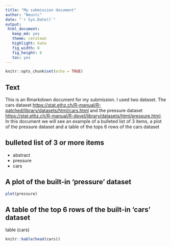 ```yaml
---
title: "My submission document"
author: "Neustc"
date: "`r Sys.Date()`"
output: 
 html_document: 
   keep_md: yes
   theme: cerulean
   highlight: kate
   fig_width: 6
   fig_height: 6
   toc: yes
---
```



```r
knitr::opts_chunk$set(echo = TRUE)

```


## Text
This is an Rmarkdown document for my submission. I used two dataset. The cars dataset [https://stat.ethz.ch/R-manual/R-patched/library/datasets/html/cars.html](https://stat.ethz.ch/R-manual/R-patched/library/datasets/html/cars.html) and the pressure dataset [https://stat.ethz.ch/R-manual/R-devel/library/datasets/html/pressure.html](https://stat.ethz.ch/R-manual/R-devel/library/datasets/html/pressure.html). In this document we will see an example of a bulleted list of 3 items, a plot of the pressure dataset and a table of the tops 6 rows of the cars dataset



## bulleted list of 3 or more items 

* abstract
* pressure
* cars


## A plot of the built-in 'pressure' dataset


```r
plot(pressure)
```


## A table of the top 6 rows of the built-in 'cars' dataset
table (cars)

```r
knitr::kable(head(cars))
```

